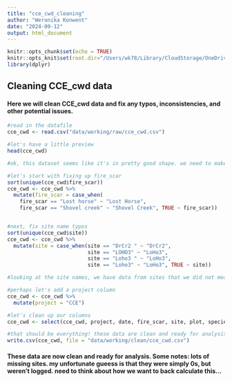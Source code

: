 ```yaml
---
title: "cce_cwd_cleaning"
author: "Weronika Konwent"
date: "2024-09-12"
output: html_document
---
```


```r
knitr::opts_chunk$set(echo = TRUE)
knitr::opts_knit$set(root.dir="/Users/wk78/Library/CloudStorage/OneDrive-NorthernArizonaUniversity/R/CCE")
library(dplyr)
```

## Cleaning CCE_cwd data
#### Here we will clean CCE_cwd data and fix any typos, inconsistencies, and other potential issues.


```r
#read in the datafile
cce_cwd <- read.csv("data/working/raw/cce_cwd.csv")

#let's have a little preview
head(cce_cwd)

#ok, this dataset seems like it's in pretty good shape. we need to make sure all fire_scars and sites are standardized. 

#let's start with fixing up fire_scar
sort(unique(cce_cwd$fire_scar))
cce_cwd <- cce_cwd %>%
  mutate(fire_scar = case_when(
    fire_scar == "Lost horse" ~ "Lost Horse",
    fire_scar == "Shovel creek" ~ "Shovel Creek", TRUE ~ fire_scar))


#next, fix site name typos
sort(unique(cce_cwd$site))
cce_cwd <- cce_cwd %>%
  mutate(site = case_when(site == "DrCr2 " ~ "DrCr2",
                          site == "LOHO3" ~ "LoHo3",
                          site == "Loho3 " ~ "LoHo3",
                          site == "Loho3" ~ "LoHo3", TRUE ~ site))

#looking at the site names, we have data from sites that we did not mean to collect data from. Because Shovel and Hess were resampled post LC, I believe we can remove ShCr1 and HeCr1 and HeCr4. McCr6 was unfortunately missed, it seems.

#perhaps let's add a project column
cce_cwd <- cce_cwd %>%
  mutate(project = "CCE")

#let's clean up our columns
cce_cwd <- select(cce_cwd, project, date, fire_scar, site, plot, species, diameter_cm, decay_class, combustion, cwd_notes)

#that should be everything! these data are clean and ready for analysis
write.csv(cce_cwd, file = "data/working/clean/cce_cwd.csv")
```

#### These data are now clean and ready for analysis. Some notes: lots of missing sites. my unfortunate gueess is that they were simply 0s, but weren't logged. need to think about how we want to back calculate this...